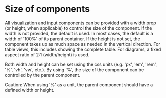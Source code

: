 
<Meta title='Concepts/Size of components' />

# Size of components

All visualization and input components can be provided with a width prop (or height, when applicable) to control the size of the component.
If the width is not provided, the default is used. In most cases, the default is a width of '100%' of its parent container.
If the height is not set, the component takes up as much space as needed in the vertical direction.
For table views, this includes showing the complete table.
For diagrams, a fixed aspect ratio of 2:1 (width/height) is used.

Both width and height can be set using the css units (e.g. 'px', 'em', 'rem', '%', 'vh', 'vw', etc.).
By using '%', the size of the component can be controlled by the parent component.

Caution: When using '%' as a unit, the parent component should have a defined width or height.
